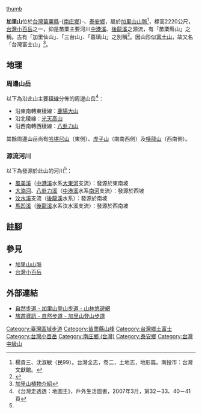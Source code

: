 {{Infobox Mountain
|名稱 = 加里山
|照片 = Jia Li Shan.jpg
|照片說明 = 自[[南庄鄉_(台灣)|南-{庄}-鄉]]眺望加里山（左側最高峰）<br />
|海拔 = {{Convert|2220|m|ft|0|link=on}}
|位置 = [[苗栗縣|苗栗縣]]-{[[南庄鄉_(台灣)|南庄鄉]]}-、[[泰安鄉|泰安鄉]]
|山脈 = [[加里山山脈|加里山山脈]]
|相對高度 = 
|座標 = {{coord|24.510892|N|121.012259|E}}
|地形圖 = 
|類別 = 
|年齡 = 
|最近喷发 = 
|首次登頂 =
|攀登路線 =
|最容易的攀登路線 =
|pushpin_map = Taiwan
|pushpin_map_caption = 加里山的位置
|latd=24 |latm=30 |lats=39 |latNS=N
|longd=121 |longm=0 |longs=44 |longEW=E
}}
[[檔案:20150211加里山登山口.JPG|thumb]]

'''加里山'''位於[[台灣|台灣]][[苗栗縣|苗栗縣]]-{[[南庄鄉_(台灣)|南庄鄉]]}-、[[泰安鄉|泰安鄉]]，屬於[[加里山山脈|加里山山脈]]<ref>楊貴三、沈淑敏（民99）。台灣全志，卷二，土地志，地形篇。南投市：台灣文獻館。</ref>，標高2220公尺，[[台灣小百岳|台灣小百岳]]之一，抑是苗栗主要河川[[中港溪|中港溪]]、[[後龍溪|後龍溪]]之源流，有「苗栗縣山」之稱。古有「加里仙山」、「三台山」、「嘉璃山」之別稱<ref>{{Cite web |url=http://tw.hiking.biji.co/index.php?q=trail&act=detail&id=249 |title=加里山登山步道 |accessdate=2018-01-20 |archive-date=2018-01-20 |archive-url=https://web.archive.org/web/20180120124502/http://tw.hiking.biji.co/index.php?q=trail&act=detail&id=249 |dead-url=no }}</ref>。因山形似[[富士山|富士山]]，故又名「台灣富士山」<ref>[http://www.kwbs.org.tw/magazine/data/338/P26-35.pdf 加里山植物介紹]</ref>。

==地理==
===周邊山岳===
以下為沿此山主要[[稜線|稜線]]分佈的周邊山岳<ref name="地圖王">《台灣走透透：地圖王》，戶外生活圖書，2007年3月，第32－33、40－41頁</ref>：
*沿東南轉東稜線：[[鹿場大山|鹿場大山]]
*沿北稜線：[[光天高山|光天高山]]
*沿西南轉西稜線：[[八卦力山|八卦力山]]
其餘周邊山岳尚有[[哈堪尼山|哈堪尼山]]（東側）、[[虎子山|虎子山]]（南南西側）及[[橫龍山|橫龍山]]（西南側）。

===源流河川===
以下為發源於此山的河川<ref name="地圖王"/>：
*[[風美溪|風美溪]]（[[中港溪|中港溪]]水系[[大東河|大東河]]支流）：發源於東南坡
*[[大湳河|大湳河]]、[[八卦力溪|八卦力溪]]（[[中港溪|中港溪]]水系[[南河_(苗栗縣)|南河]]支流）：發源於西坡
*[[汶水溪|汶水溪]]支流（[[後龍溪|後龍溪]]水系）：發源於南坡
*[[馬凹溪|馬凹溪]]（[[後龍溪|後龍溪]]水系汶水溪支流）：發源於西南坡

== 註腳 ==
{{reflist}}

== 參見 ==
*[[加里山山脈|加里山山脈]]
*[[台灣小百岳|台灣小百岳]]

==外部連結==
*[https://recreation.forest.gov.tw/Trail/RT?typ=3&tr_id=043 自然步道 - 加里山登山步道 - 山林悠遊網] {{Wayback|url=https://recreation.forest.gov.tw/Trail/RT?typ=3&tr_id=043 |date=20210305194703 }}
*[https://www.forest.gov.tw/0000287 旅遊資訊 - 自然步道 - 加里山登山步道]

{{臺灣區域步道}}

[[Category:臺灣區域步道|Category:臺灣區域步道]]
[[Category:苗栗縣山峰|Category:苗栗縣山峰]]
[[Category:台灣鄉土富士|Category:台灣鄉土富士]]
[[Category:台灣小百岳|Category:台灣小百岳]]
[[Category:南庄鄉_(台灣)|Category:南庄鄉 (台灣)]]
[[Category:泰安鄉|Category:泰安鄉]]
[[Category:台灣中級山|Category:台灣中級山]]